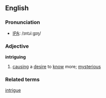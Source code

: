 ==English==
===Pronunciation===
*[[IPA]]: /ɪntɹiːgɪŋ/

===Adjective===
'''intriguing'''

#[[cause|causing]] a [[desire]] to [[know]] more; [[mysterious]]

===Related terms===
[[intrigue]]